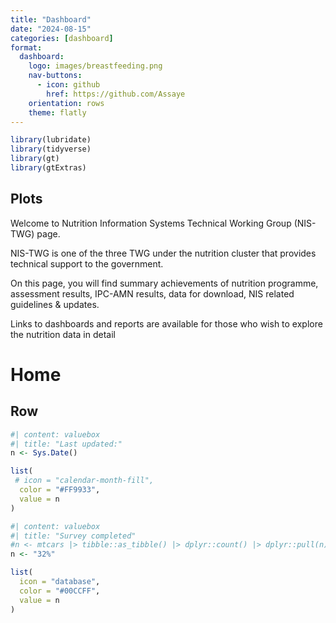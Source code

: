 ```yaml
---
title: "Dashboard"
date: "2024-08-15"
categories: [dashboard]
format: 
  dashboard: 
    logo: images/breastfeeding.png
    nav-buttons: 
      - icon: github
        href: https://github.com/Assaye
    orientation: rows
    theme: flatly
---
```


```r
library(lubridate)
library(tidyverse)
library(gt)
library(gtExtras)

```

## Plots {.sidebar}
Welcome to Nutrition Information Systems Technical Working Group (NIS-TWG) page.

NIS-TWG is one of the three TWG under the nutrition cluster that provides technical support to the government.

On this page, you will find summary achievements of nutrition programme, assessment results, IPC-AMN results, data for download, NIS related guidelines & updates.

Links to dashboards and reports are available for those who wish to explore the nutrition data in detail



# Home


## Row


```r
#| content: valuebox
#| title: "Last updated:" 
n <- Sys.Date()

list(
 # icon = "calendar-month-fill",
  color = "#FF9933",
  value = n
)
```

```r
#| content: valuebox
#| title: "Survey completed"
#n <- mtcars |> tibble::as_tibble() |> dplyr::count() |> dplyr::pull(n)
n <- "32%"

list(
  icon = "database",
  color = "#00CCFF",
  value = n
)
```


